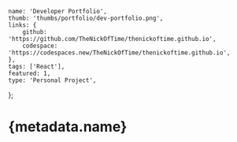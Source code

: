 	name: 'Developer Portfolio',
	thumb: 'thumbs/portfolio/dev-portfolio.png',
	links: {
		github: 'https://github.com/TheNickOfTime/thenickoftime.github.io',
		codespace: 'https://codespaces.new/TheNickOfTime/thenickoftime.github.io',
	},
	tags: ['React'],
	featured: 1,
	type: 'Personal Project',
};

# {metadata.name}
